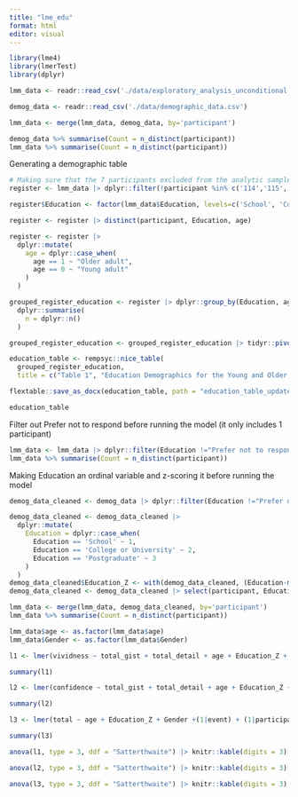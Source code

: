 ---
title: "lme_edu"
format: html
editor: visual
---

```{r message = FALSE}
library(lme4)
library(lmerTest)
library(dplyr)
```

```{r message = FALSE}
lmm_data <- readr::read_csv('./data/exploratory_analysis_unconditional.csv')
```

```{r message = FALSE}
demog_data <- readr::read_csv('./data/demographic_data.csv')
```

```{r}
lmm_data <- merge(lmm_data, demog_data, by='participant')
```

```{r}
demog_data %>% summarise(Count = n_distinct(participant))
lmm_data %>% summarise(Count = n_distinct(participant))
```

Generating a demographic table

```{r message = FALSE}
# Making sure that the 7 participants excluded from the analytic sample due to poor performance are not included in the analyses
register <- lmm_data |> dplyr::filter(!participant %in% c('114','115','119','124','134','152','171'))

register$Education <- factor(lmm_data$Education, levels=c('School', 'College or University', 'Postgraduate', 'Prefer not to respond'))

register <- register |> distinct(participant, Education, age)

register <- register |> 
  dplyr::mutate(
    age = dplyr::case_when(
      age == 1 ~ "Older adult",
      age == 0 ~ "Young adult"
    )
  )

grouped_register_education <- register |> dplyr::group_by(Education, age) |>
  dplyr::summarise(
    n = dplyr::n()
  )

grouped_register_education <- grouped_register_education |> tidyr::pivot_wider(names_from = age, values_from = n) 

education_table <- rempsyc::nice_table(
  grouped_register_education,
  title = c("Table 1", "Education Demographics for the Young and Older Adult Samples"))

flextable::save_as_docx(education_table, path = "education_table_updated.docx")
```

```{r}
education_table
```

Filter out Prefer not to respond before running the model (it only includes 1 participant)

```{r}
lmm_data <- lmm_data |> dplyr::filter(Education !="Prefer not to respond") 
lmm_data %>% summarise(Count = n_distinct(participant))
```

Making Education an ordinal variable and z-scoring it before running the model

```{r}
demog_data_cleaned <- demog_data |> dplyr::filter(Education !="Prefer not to respond") 

demog_data_cleaned <- demog_data_cleaned |> 
  dplyr::mutate(
    Education = dplyr::case_when(
      Education == 'School' ~ 1,
      Education == 'College or University' ~ 2,
      Education == 'Postgraduate' ~ 3
    )
  )
demog_data_cleaned$Education_Z <- with(demog_data_cleaned, (Education-mean(Education))/sd(Education))
demog_data_cleaned <- demog_data_cleaned |> select(participant, Education_Z)
```

```{r}
lmm_data <- merge(lmm_data, demog_data_cleaned, by='participant')
lmm_data %>% summarise(Count = n_distinct(participant))
```

```{r include=FALSE}
lmm_data$age <- as.factor(lmm_data$age)
lmm_data$Gender <- as.factor(lmm_data$Gender)
```

```{r}
l1 <- lmer(vividness ~ total_gist + total_detail + age + Education_Z + Gender + (1|event) + (1|participant), data=lmm_data)
```

```{r}
summary(l1)
```

```{r}
l2 <- lmer(confidence ~ total_gist + total_detail + age + Education_Z + Gender + (1|event) + (1|participant), data=lmm_data)
```

```{r}
summary(l2)
```

```{r}

l3 <- lmer(total ~ age + Education_Z + Gender +(1|event) + (1|participant), data=lmm_data)
```

```{r}
summary(l3)
```

```{r}
anova(l1, type = 3, ddf = "Satterthwaite") |> knitr::kable(digits = 3)
```

```{r}
anova(l2, type = 3, ddf = "Satterthwaite") |> knitr::kable(digits = 3)
```

```{r}
anova(l3, type = 3, ddf = "Satterthwaite") |> knitr::kable(digits = 3)
```
